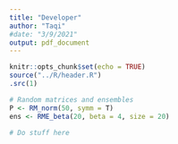 ```yaml
---
title: "Developer"
author: "Taqi"
#date: "3/9/2021"
output: pdf_document
---
```


```r
knitr::opts_chunk$set(echo = TRUE)
source("../R/header.R")
.src(1)
```

```r
# Random matrices and ensembles
P <- RM_norm(50, symm = T)
ens <- RME_beta(20, beta = 4, size = 20)
```

```r
# Do stuff here
```

